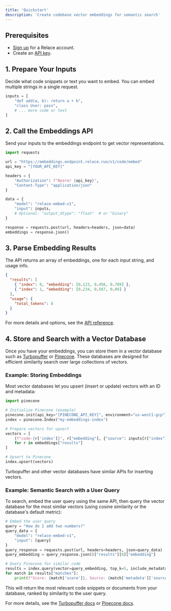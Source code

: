 ```yaml
---
title: 'Quickstart'
description: 'Create codebase vector embeddings for semantic search'
---
```


## Prerequisites

- [Sign up](https://app.relace.ai) for a Relace account.
- Create an [API key](https://app.relace.ai/settings/api-keys).

## 1. Prepare Your Inputs

Decide what code snippets or text you want to embed. You can embed multiple strings in a single request.

```python
inputs = [
    "def add(a, b): return a + b",
    "class User: pass",
    # ... more code or text
]
```

## 2. Call the Embeddings API

Send your inputs to the embeddings endpoint to get vector representations.

```python
import requests

url = "https://embeddings.endpoint.relace.run/v1/code/embed"
api_key = "[YOUR_API_KEY]"

headers = {
    "Authorization": f"Bearer {api_key}",
    "Content-Type": "application/json"
}

data = {
    "model": "relace-embed-v1",
    "input": inputs,
    # Optional: "output_dtype": "float"  # or "binary"
}

response = requests.post(url, headers=headers, json=data)
embeddings = response.json()
```

## 3. Parse Embedding Results

The API returns an array of embeddings, one for each input string, and usage info.

```json
{
  "results": [
    { "index": 0, "embedding": [0.123, 0.456, 0.789] },
    { "index": 1, "embedding": [0.234, 0.567, 0.89] }
  ],
  "usage": {
    "total_tokens": 8
  }
}
```

For more details and options, see the [API reference](/api-reference/embed-code/embed).

## 4. Store and Search with a Vector Database

Once you have your embeddings, you can store them in a vector database such as [Turbopuffer](https://turbopuffer.com/) or [Pinecone](https://www.pinecone.io/). These databases are designed for efficient similarity search over large collections of vectors.

### Example: Storing Embeddings

Most vector databases let you upsert (insert or update) vectors with an ID and metadata:

```python
import pinecone

# Initialize Pinecone (example)
pinecone.init(api_key="[PINECONE_API_KEY]", environment="us-west1-gcp")
index = pinecone.Index("my-embeddings-index")

# Prepare vectors for upsert
vectors = [
    (f"code-{r['index']}", r["embedding"], {"source": inputs[r["index"]]})
    for r in embeddings["results"]
]

# Upsert to Pinecone
index.upsert(vectors)
```

Turbopuffer and other vector databases have similar APIs for inserting vectors.

### Example: Semantic Search with a User Query

To search, embed the user query using the same API, then query the vector database for the most similar vectors (using cosine similarity or the database's default metric):

```python
# Embed the user query
query = "How do I add two numbers?"
query_data = {
    "model": "relace-embed-v1",
    "input": [query]
}
query_response = requests.post(url, headers=headers, json=query_data)
query_embedding = query_response.json()["results"][0]["embedding"]

# Query Pinecone for similar code
results = index.query(vector=query_embedding, top_k=5, include_metadata=True)
for match in results["matches"]:
    print(f"Score: {match['score']}, Source: {match['metadata']['source']}")
```

This will return the most relevant code snippets or documents from your database, ranked by similarity to the user query.

For more details, see the [Turbopuffer docs](https://docs.turbopuffer.com/) or [Pinecone docs](https://docs.pinecone.io/).
